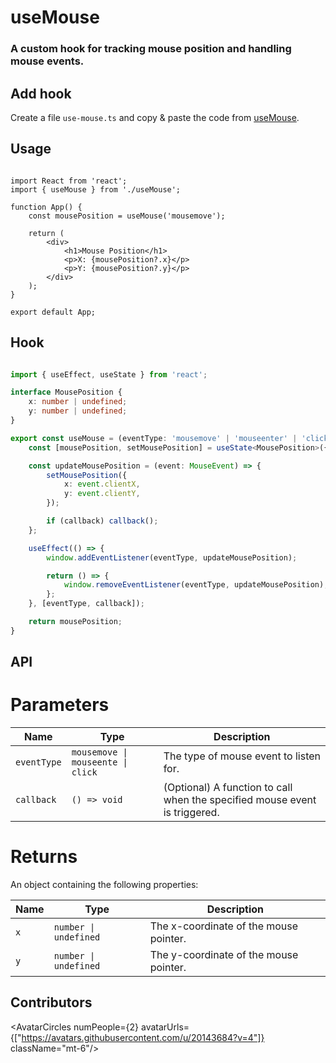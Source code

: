 
# useMouse

<h3 className="mt-4 text-xl font-normal text-gray-400">A custom hook for tracking mouse position and handling mouse events.</h3>

## Add hook

Create a file `use-mouse.ts` and copy & paste the code from [useMouse](/hooks/use-mouse#hook).

## Usage

```tsx {3,6} copy

import React from 'react';
import { useMouse } from './useMouse';

function App() {
    const mousePosition = useMouse('mousemove');

    return (
        <div>
            <h1>Mouse Position</h1>
            <p>X: {mousePosition?.x}</p>
            <p>Y: {mousePosition?.y}</p>
        </div>
    );
}

export default App;

```

## Hook

```ts copy

import { useEffect, useState } from 'react';

interface MousePosition {
    x: number | undefined;
    y: number | undefined;
}

export const useMouse = (eventType: 'mousemove' | 'mouseenter' | 'click', callback?: () => void): MousePosition => {
    const [mousePosition, setMousePosition] = useState<MousePosition>({ x: undefined, y: undefined });

    const updateMousePosition = (event: MouseEvent) => {
        setMousePosition({
            x: event.clientX,
            y: event.clientY,
        });

        if (callback) callback();
    };

    useEffect(() => {
        window.addEventListener(eventType, updateMousePosition);

        return () => {
            window.removeEventListener(eventType, updateMousePosition);
        };
    }, [eventType, callback]);

    return mousePosition;
}


```

## API

<h1 className='text-xl font-medium mt-6'>Parameters</h1>

| Name       | Type                                         | Description                                                                 |
| ---------- | -------------------------------------------- | --------------------------------------------------------------------------- |
| `eventType`| `mousemove \| mouseente \| click`                           | The type of mouse event to listen for.                                      |
| `callback` | `() => void`                                  | (Optional) A function to call when the specified mouse event is triggered.  |

<h1 className='text-xl font-medium mt-6'>Returns</h1>

An object containing the following properties:

| Name | Type                | Description                                      |
| ---- | ------------------- | ------------------------------------------------ |
| `x`  | `number \| undefined` | The x-coordinate of the mouse pointer.           |
| `y`  | `number \| undefined` | The y-coordinate of the mouse pointer.           |


## Contributors

<AvatarCircles numPeople={2} avatarUrls={["https://avatars.githubusercontent.com/u/20143684?v=4"]}  className="mt-6"/>